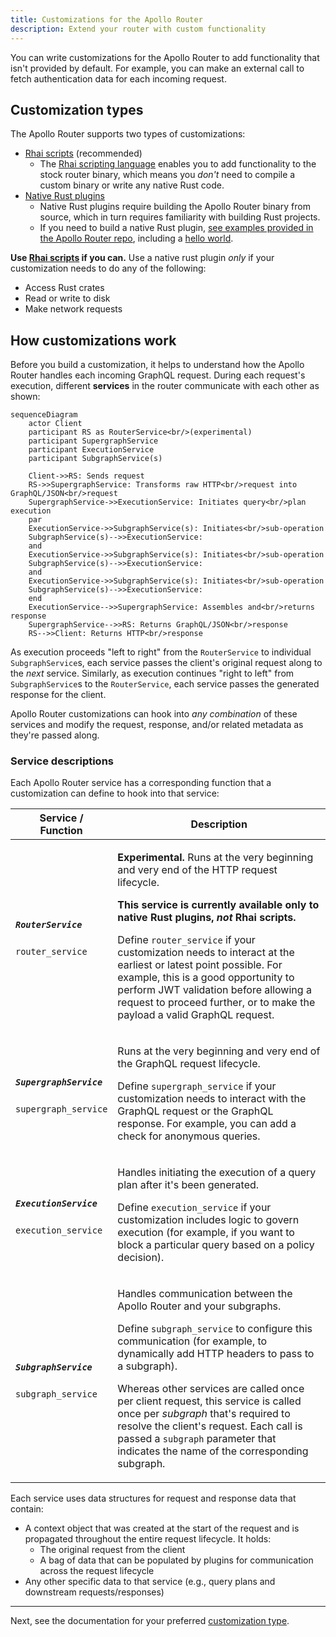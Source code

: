 ```yaml
---
title: Customizations for the Apollo Router
description: Extend your router with custom functionality
---
```


You can write customizations for the Apollo Router to add functionality that isn't provided by default. For example, you can make an external call to fetch authentication data for each incoming request.

## Customization types

The Apollo Router supports two types of customizations:

* [Rhai scripts](./rhai/) (recommended)
    * The [Rhai scripting language](https://rhai.rs/book/) enables you to add functionality to the stock router binary, which means you _don't_ need to compile a custom binary or write any native Rust code.
* [Native Rust plugins](./native/)
    * Native Rust plugins require building the Apollo Router binary from source, which in turn requires familiarity with building Rust projects.
    * If you need to build a native Rust plugin, [see examples provided in the Apollo Router repo](https://github.com/apollographql/router/tree/main/examples), including a [hello world](https://github.com/apollographql/router/blob/main/examples/hello-world/src/hello_world.rs).

**Use [Rhai scripts](./rhai/) if you can.** Use a native rust plugin _only_ if your customization needs to do any of the following:

* Access Rust crates
* Read or write to disk
* Make network requests

## How customizations work

Before you build a customization, it helps to understand how the Apollo Router handles each incoming GraphQL request. During each request's execution, different **services** in the router communicate with each other as shown:

```mermaid
sequenceDiagram
    actor Client
    participant RS as RouterService<br/>(experimental)
    participant SupergraphService
    participant ExecutionService
    participant SubgraphService(s)

    Client->>RS: Sends request
    RS->>SupergraphService: Transforms raw HTTP<br/>request into GraphQL/JSON<br/>request
    SupergraphService->>ExecutionService: Initiates query<br/>plan execution
    par
    ExecutionService->>SubgraphService(s): Initiates<br/>sub-operation
    SubgraphService(s)-->>ExecutionService: 
    and
    ExecutionService->>SubgraphService(s): Initiates<br/>sub-operation
    SubgraphService(s)-->>ExecutionService: 
    and
    ExecutionService->>SubgraphService(s): Initiates<br/>sub-operation
    SubgraphService(s)-->>ExecutionService: 
    end
    ExecutionService-->>SupergraphService: Assembles and<br/>returns response
    SupergraphService-->>RS: Returns GraphQL/JSON<br/>response
    RS-->>Client: Returns HTTP<br/>response
```

As execution proceeds "left to right" from the `RouterService` to individual `SubgraphService`s, each service passes the client's original request along to the _next_ service. Similarly, as execution continues "right to left" from `SubgraphService`s to the `RouterService`, each service passes the generated response for the client.

Apollo Router customizations can hook into _any combination_ of these services and modify the request, response, and/or related metadata as they're passed along.

### Service descriptions

Each Apollo Router service has a corresponding function that a customization can define to hook into that service:

<table class="field-table">
  <thead>
    <tr>
      <th>Service /<br/>Function</th>
      <th>Description</th>
    </tr>
  </thead>

<tbody>
<tr>
<td>

##### `RouterService`

`router_service`
</td>
<td>

**Experimental.** Runs at the very beginning and very end of the HTTP request lifecycle.

**This service is currently available only to native Rust plugins, _not_ Rhai scripts.**

Define `router_service` if your customization needs to interact at the earliest or latest point possible. For example, this is a good opportunity to perform JWT validation before allowing a request to proceed further, or to make the payload a valid GraphQL request.

</td>
</tr>
<tr>
<td>

##### `SupergraphService`

`supergraph_service`
</td>
<td>

Runs at the very beginning and very end of the GraphQL request lifecycle.

Define `supergraph_service` if your customization needs to interact with the GraphQL request or the GraphQL response. For example, you can add a check for anonymous queries.

</td>
</tr>

<tr>
<td>

##### `ExecutionService`

`execution_service`
</td>
<td>

Handles initiating the execution of a query plan after it's been generated.

Define `execution_service` if your customization includes logic to govern execution (for example, if you want to block a particular query based on a policy decision).

</td>
</tr>


<tr>
<td>

##### `SubgraphService`

`subgraph_service`
</td>
<td>

Handles communication between the Apollo Router and your subgraphs.

Define `subgraph_service` to configure this communication (for example, to dynamically add HTTP headers to pass to a subgraph).

Whereas other services are called once per client request, this service is called once per _subgraph_ that's required to resolve the client's request. Each call is passed a `subgraph` parameter that indicates the name of the corresponding subgraph.

</td>
</tr>


</tbody>
</table>

Each service uses data structures for request and response data that contain:
* A context object that was created at the start of the request and is propagated throughout the entire request lifecycle. It holds:
    - The original request from the client
    - A bag of data that can be populated by plugins for communication across the request lifecycle
* Any other specific data to that service (e.g., query plans and downstream requests/responses)

---

Next, see the documentation for your preferred [customization type](#customization-types).
